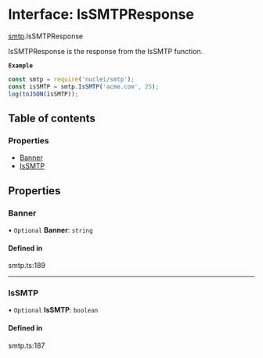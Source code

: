 # Interface: IsSMTPResponse

[smtp](/templates/protocols/javascript/modules/smtp.md).IsSMTPResponse

IsSMTPResponse is the response from the IsSMTP function.

**`Example`**

```javascript
const smtp = require('nuclei/smtp');
const isSMTP = smtp.IsSMTP('acme.com', 25);
log(toJSON(isSMTP));
```

## Table of contents

### Properties

- [Banner](/templates/protocols/javascript/modules/smtp.IsSMTPResponse.md#banner)
- [IsSMTP](/templates/protocols/javascript/modules/smtp.IsSMTPResponse.md#issmtp)

## Properties

### Banner

• `Optional` **Banner**: `string`

#### Defined in

smtp.ts:189

___

### IsSMTP

• `Optional` **IsSMTP**: `boolean`

#### Defined in

smtp.ts:187
